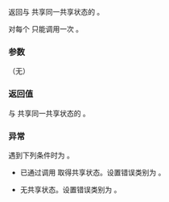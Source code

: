 {{cpp/thread/packaged_task/title | get_future}}
{{cpp/thread/packaged_task/navbar}}
{{ddcl | since=c++11 |
std::future&lt;R&gt; get_future();
}}

返回与 {{c|*this}} 共享同一共享状态的 {{tt|future}}。

对每个 {{tt|packaged_task}} 只能调用一次 {{tt|get_future}}。

===参数===
（无）

===返回值===
与 {{c|*this}} 共享同一共享状态的 {{tt|future}}。

===异常===
遇到下列条件时为 {{lc|std::future_error}}。

* 已通过调用 {{tt|get_future}} 取得共享状态。设置错误类别为 {{ltt|cpp/thread/future_errc|future_already_retrieved}}。
* {{c|*this}} 无共享状态。设置错误类别为 {{ltt|cpp/thread/future_errc|no_state}}。

{{langlinks|de|en|es|fr|it|ja|pt|ru}}